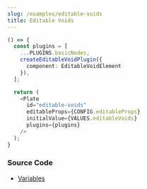 ```yaml
---
slug: /examples/editable-voids
title: Editable Voids
---
```


```ts live
() => {
  const plugins = [
    ...PLUGINS.basicNodes,
    createEditableVoidPlugin({
      component: EditableVoidElement
    }),
  ];

  return (
    <Plate
      id="editable-voids"
      editableProps={CONFIG.editableProps}
      initialValue={VALUES.editableVoids}
      plugins={plugins}
    />
  );
}
```

### Source Code

- [Variables](https://github.com/udecode/plate/blob/main/examples/docusaurus/src/live/live.tsx)
